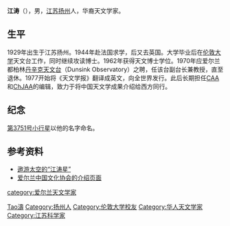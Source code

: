 {{Otheruses|other=名为江涛的其他人物|江涛}}

'''江涛'''（{{bd|1929年||2009年|3月26日|catIdx=Jiang江濤}}），男，[[江苏|江苏]][[扬州|扬州]]人，华裔天文学家。 

== 生平 ==
1929年出生于江苏扬州。1944年赴法国求学，后又去英国。大学毕业后在[[伦敦大学|伦敦大学]]天文台工作，同时继续攻读博士。1962年获得天文博士学位。1970年应爱尔兰都柏林[[丹辛克天文台|丹辛克天文台]]（Dunsink Observatory）之聘，任该台副台长兼教授，直至退休。1977开始将《天文学报》翻译成英文，向全世界发行。此后长期担任[[CAA|CAA]]和[[ChJAA|ChJAA]]的编辑，致力于将中国天文学成果介绍给西方同行。

== 纪念 ==
[[小行星3751|第3751号小行星]]以他的名字命名。

== 参考资料 ==
* [http://dz.xdkb.net/html/2010-08/31/content_34788.htm 遨游太空的“江涛星”] {{Wayback|url=http://dz.xdkb.net/html/2010-08/31/content_34788.htm |date=20190120225039 }}
* [http://www.ucd.ie/iccs/NL/iccsnl.htm#n2 爱尔兰中国文化协会的介绍页面] {{Wayback|url=http://www.ucd.ie/iccs/NL/iccsnl.htm#n2 |date=20210411020723 }}

{{Authority control}}
{{DEFAULTSORT:Jiang江濤}}
[[Category:江姓|Tao濤]]
[[Category:扬州人|Category:扬州人]]
[[Category:伦敦大学校友|Category:伦敦大学校友]]
[[category:爱尔兰天文学家|category:爱尔兰天文学家]]
[[Category:华人天文学家|Category:华人天文学家]]
[[Category:江苏科学家|Category:江苏科学家]]